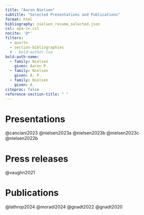 ```yaml
---
title: "Aaron Nielsen"
subtitle: "Selected Presentations and Publications"
format: html
bibliography: nielsen_resume_selected.json
csl: apa-cv.csl
nocite: '@*'
filters:
  - quarto
  - section-bibliographies
  # - bold-author.lua
bold-auth-name:
  - family: Nielsen
    given: Aaron P.
  - family: Nielsen
    given: A. P.
  - family: Nielsen
    given: A.
citeproc: false
reference-section-title: " "  
---
```


# Presentations {#sec-presentations}

::: {.hidden}

@canciani2023
@nielsen2023a
@nielsen2023b
@nielsen2023c
@nielsen2022b

:::

# Press releases {#sec-press-releases}

::: {.hidden}

@vaughn2021

:::

# Publications {#sec-publications}

::: {.hidden}

@lathrop2024
@moradi2024
@gnadt2022
@gnadt2020

:::
